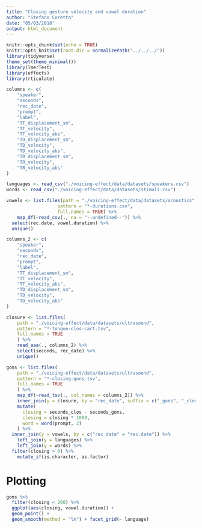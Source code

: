 ```yaml
---
title: "Closing gesture velocity and vowel duration"
author: "Stefano Coretta"
date: "05/03/2018"
output: html_document
---
```


```r
knitr::opts_chunk$set(echo = TRUE)
knitr::opts_knit$set(root.dir = normalizePath("../../../"))
library(tidyverse)
theme_set(theme_minimal())
library(lmerTest)
library(effects)
library(rticulate)
```

```r
columns <- c(
    "speaker",
    "seconds",
    "rec_date",
    "prompt",
    "label",
    "TT_displacement_sm",
    "TT_velocity",
    "TT_velocity_abs",
    "TD_displacement_sm",
    "TD_velocity",
    "TD_velocity_abs",
    "TR_displacement_sm",
    "TR_velocity",
    "TR_velocity_abs"
)

languages <- read_csv("./voicing-effect/data/datasets/speakers.csv")
words <- read_csv("./voicing-effect/data/datasets/stimuli.csv")

vowels <- list.files(path = "./voicing-effect/data/datasets/acoustics",
                   pattern = "*-durations.csv",
                   full.names = TRUE) %>%
    map_df(~read_csv(., na = "--undefined--")) %>%
  select(rec.date, vowel.duration) %>%
  unique()

columns_2 <- c(
    "speaker",
    "seconds",
    "rec_date",
    "prompt",
    "label",
    "TT_displacement_sm",
    "TT_velocity",
    "TT_velocity_abs",
    "TD_displacement_sm",
    "TD_velocity",
    "TD_velocity_abs"
)

closure <- list.files(
    path = "./voicing-effect/data/datasets/ultrasound",
    pattern = "*-tongue-clos-cart.tsv",
    full.names = TRUE
    ) %>%
    read_aaa(., columns_2) %>%
    select(seconds, rec_date) %>%
    unique()

gons <- list.files(
    path = "./voicing-effect/data/datasets/ultrasound",
    pattern = "*-closing-gons.tsv",
    full.names = TRUE
    ) %>%
    map_df(~read_tsv(., col_names = columns_2)) %>%
    inner_join(y = closure, by = "rec_date", suffix = c("_gons", "_clos")) %>%
    mutate(
      closing = seconds_clos - seconds_gons,
      closing = closing * 1000,
      word = word(prompt, 2)
    ) %>%
  inner_join(y = vowels, by = c("rec_date" = "rec.date")) %>%
    left_join(y = languages) %>%
    left_join(y = words) %>%
  filter(closing > 0) %>%
    mutate_if(is.character, as.factor)
```

# Plotting

```r
gons %>%
  filter(closing < 200) %>%
  ggplot(aes(closing, vowel.duration)) +
  geom_point() +
  geom_smooth(method = "lm") + facet_grid(~ language)
```

